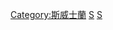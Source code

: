 {{Catnav|頁面分類|地理|国家|非洲国家|斯威士蘭}}
{{Catnav|頁面分類|各種主題的頁面分類|按國家分類|各國地理|各國城市}}
{{Commons category|Cities in Swaziland}}

[[Category:斯威士蘭|Category:斯威士蘭]]
[[Category:各國城市|S]]
[[Category:非洲城市|S]]